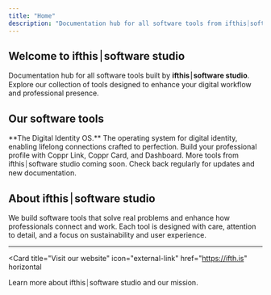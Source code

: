 ```yaml
---
title: "Home"
description: "Documentation hub for all software tools from ifthis⏐software studio"
---
```


## Welcome to ifthis⏐software studio

Documentation hub for all software tools built by **ifthis⏐software studio**. Explore our collection of tools designed to enhance your digital workflow and professional presence.

## Our software tools

<Columns cols={1}>
  <Card
    title="copprOS"
    icon="id-card"
    href="/copprOS"
  >
    **The Digital Identity OS.** The operating system for digital identity, enabling lifelong connections crafted to perfection. Build your professional profile with Coppr Link, Coppr Card, and Dashboard.
  </Card>
</Columns>

<Note>
  More tools from ifthis⏐software studio coming soon. Check back regularly for updates and new documentation.
</Note>

## About ifthis⏐software studio

We build software tools that solve real problems and enhance how professionals connect and work. Each tool is designed with care, attention to detail, and a focus on sustainability and user experience.

---

<Card
  title="Visit our website"
  icon="external-link"
  href="https://ifth.is"
  horizontal
>
  Learn more about ifthis⏐software studio and our mission.
</Card>
